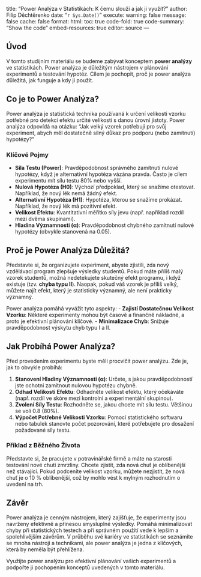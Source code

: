 
title: "Power Analýza v Statistikách: K čemu slouží a jak ji využít?"
author: Filip Děchtěrenko
date: "`r Sys.Date()`"
execute:
  warning: false
  message: false
  cache: false
format:
  html:
    toc: true
    code-fold: true
    code-summary: "Show the code"
    embed-resources: true
editor: source
---

## Úvod

V tomto studijním materiálu se budeme zabývat konceptem **power analýzy** ve statistikách. Power analýza je důležitým nástrojem v plánování experimentů a testování hypotéz. Cílem je pochopit, proč je power analýza důležitá, jak funguje a kdy ji použít.

## Co je to Power Analýza?

Power analýza je statistická technika používaná k určení velikosti vzorku potřebné pro detekci efektu určité velikosti s danou úrovní jistoty. Power analýza odpovídá na otázku: "Jak velký vzorek potřebuji pro svůj experiment, abych měl dostatečně silný důkaz pro podporu (nebo zamítnutí) hypotézy?"

### Klíčové Pojmy

- **Síla Testu (Power)**: Pravděpodobnost správného zamítnutí nulové hypotézy, když je alternativní hypotéza vázána pravda. Často je cílem experimentu mít sílu testu 80% nebo vyšší.
- **Nulová Hypotéza (H0)**: Výchozí předpoklad, který se snažíme otestovat. Například, že nový lék nemá žádný efekt.
- **Alternativní Hypotéza (H1)**: Hypotéza, kterou se snažíme prokázat. Například, že nový lék má pozitivní efekt.
- **Velikost Efektu**: Kvantitativní měřítko síly jevu (např. například rozdíl mezi dvěma skupinami).
- **Hladina Významnosti (α)**: Pravděpodobnost chybného zamítnutí nulové hypotézy (obvykle stanovená na 0.05).

## Proč je Power Analýza Důležitá?

Představte si, že organizujete experiment, abyste zjistili, zda nový vzdělávací program zlepšuje výsledky studentů. Pokud máte příliš malý vzorek studentů, možná nedetekujete skutečný efekt programu, i když existuje (tzv. **chyba typu II**). Naopak, pokud váš vzorek je příliš velký, můžete najít efekt, který je statisticky významný, ale není prakticky významný.

Power analýza pomáhá vyvážit tyto aspekty:
- **Zajistí Dostatečnou Velikost Vzorku**: Některé experimenty mohou být časově a finančně nákladné, a proto je efektivní plánování klíčové.
- **Minimalizace Chyb**: Snižuje pravděpodobnost výskytu chyb typu I a II.

## Jak Probíhá Power Analýza?

Před provedením experimentu byste měli procvičit power analýzu. Zde je, jak to obvykle probíhá:

1. **Stanovení Hladiny Významnosti (α)**: Určete, s jakou pravděpodobností jste ochotni zamítnout nulovou hypotézu chybně.
2. **Odhad Velikosti Efektu**: Odhadněte velikost efektu, který očekáváte (např. rozdíl ve skóre mezi kontrolní a experimentální skupinou).
3. **Zvolení Síly Testu**: Rozhodněte se, jakou chcete mít sílu testu. Většinou se volí 0.8 (80%).
4. **Výpočet Potřebné Velikosti Vzorku**: Pomocí statistického softwaru nebo tabulek stanovte počet pozorování, které potřebujete pro dosažení požadované síly testu.

### Příklad z Běžného Života

Představte si, že pracujete v potravinářské firmě a máte na starosti testování nové chuti zmrzliny. Chcete zjistit, zda nová chuť je oblíbenější než stávající. Pokud podceníte velikost vzorku, můžete nezjistit, že nová chuť je o 10 % oblíbenější, což by mohlo vést k mylným rozhodnutím o uvedení na trh.

## Závěr

Power analýza je cenným nástrojem, který zajišťuje, že experimenty jsou navrženy efektivně a přinesou smysluplné výsledky. Pomáhá minimalizovat chyby při statistických testech a při správném použití vede k lepším a spolehlivějším závěrům. V průběhu své kariéry ve statistikách se seznámíte se mnoha nástroji a technikami, ale power analýza je jedna z klíčových, která by neměla být přehlížena.

Využijte power analýzu pro efektivní plánování vašich experimentů a podpořte ji pochopením konceptů uvedených v tomto materiálu.


